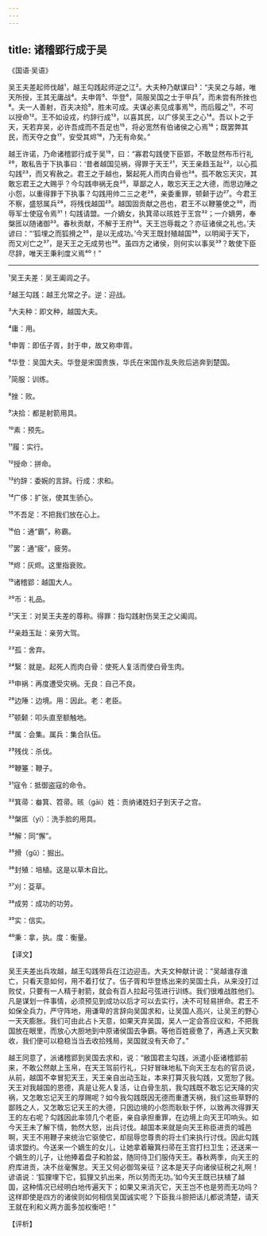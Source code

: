 ```yaml
---
---
---
```

title: 诸稽郢行成于吴
---




《国语·吴语》

吴王夫差起师伐越¹，越王勾践起师逆之江²。大夫种乃献谋曰³：“夫吴之与越，唯天所授，王其无庸战⁴。夫申胥⁵、华登⁶，简服吴国之士于甲兵⁷，而未尝有所挫也⁸。夫一人善射，百夫决拾⁹，胜未可成。夫谋必素见成事焉¹⁰，而后履之¹¹，不可以授命¹²。王不如设戎，约辞行成¹³，以喜其民，以广侈吴王之心¹⁴。吾以卜之于天，天若弃吴，必许吾成而不吾足也¹⁵，将必宽然有伯诸侯之心焉¹⁶；既罢弊其民，而天夺之食¹⁷，安受其烬¹⁸，乃无有命矣。”

越王许诺，乃命诸稽郢行成于吴¹⁹，曰：“寡君勾践使下臣郢，不敢显然布币行礼²⁰，敢私告于下执事曰：‘昔者越国见祸，得罪于天王²¹，天王亲趋玉趾²²，以心孤勾践²³，而又宥赦之。君王之于越也，繄起死人而肉白骨也²⁴。孤不敢忘天灾，其敢忘君王之大赐乎？今勾践申祸无良²⁵，草鄙之人，敢忘天王之大德，而思边陲之小怨，以重得罪于下执事？勾践用帅二三之老²⁶，亲委重罪，顿颡于边²⁷。今君王不察，盛怒属兵²⁸，将残伐越国²⁹。越国固贡献之邑也，君王不以鞭箠使之³⁰，而辱军士使寇令焉³¹！勾践请盟。一介嫡女，执箕帚以晐姓于王宫³²；一介嫡男，奉槃匜以随诸御³³。春秋贡献，不解于王府³⁴。天王岂辱裁之？亦征诸侯之礼也。’夫谚曰：“‘狐埋之而狐搰之³⁵，是以无成功。’今天王既封殖越国³⁶，以明闻于天下，而又刈亡之³⁷，是天王之无成劳也³⁸。虽四方之诸侯，则何实以事吴³⁹？敢使下臣尽辞，唯天王秉利度义焉⁴⁰！”



***



¹吴王夫差：吴王阖闾之子。

²越王勾践：越王允常之子。逆：迎战。

³大夫种：即文种，越国大夫。

⁴庸：用。

⁵申胥：即伍子胥，封于申，故又称申胥。

⁶华登：吴国大夫。华登是宋国贵族，华氏在宋国作乱失败后逃奔到楚国。

⁷简服：训练。

⁸挫：败。

⁹决拾：都是射箭用具。

¹⁰素：预先。

¹¹履：实行。

¹²授命：拼命。

¹³约辞：委婉的言辞。行成：求和。

¹⁴广侈：扩张，使其生骄心。

¹⁵不吾足：不把我们放在心上。

¹⁶伯：通“霸”，称霸。

¹⁷罢：通“疲”，疲劳。

¹⁸烬：灰烬。这里指衰败。

¹⁹诸稽郢：越国大人。

²⁰币：礼品。

²¹天王：对吴王夫差的尊称。得罪：指勾践射伤吴王之父阖闾。

²²亲趋玉趾：亲劳大驾。

²³孤：舍弃。

²⁴繄：就是。起死人而肉白骨：使死人复活而使白骨生肉。

²⁵申祸：再度遭受灾祸。无良：自己不良。

²⁶边陲：边境。用：因此。老：老臣。

²⁷顿颡：叩头直至额触地。

²⁸属：会集。属兵：集合队伍。

²⁹残伐：杀伐。

³⁰鞭箠：鞭子。

³¹寇令：抵御盗寇的命令。

³²箕帚：畚箕、笤帚。晐（gāi）姓：贡纳诸姓妇子到天子之宫。

³³槃匜（yí）：洗手脸的用具。

³⁴解：同“懈”。

³⁵搰（gǔ）：掘出。

³⁶封殖：培植。这是以草木自比。

³⁷刈：芟草。

³⁸成劳：成功的功劳。

³⁹实：信实。

⁴⁰秉：拿，执。度：衡量。

【译文】

吴王夫差出兵攻越，越王勾践带兵在江边迎击。大夫文种献计说：“吴越谁存谁亡，只看天意如何，用不着打仗了。伍子胥和华登练出来的吴国士兵，从来没打过败仗，只要有一人精于射箭，就会有百人拉起弓弦进行训练。我们很难战胜他们。凡是谋划一件事情，必须预见到成功以后才可以去实行，决不可轻易拼命。君王不如保全兵力，严守阵地，用谦卑的言辞向吴国求和，让吴国人高兴，让吴王的野心一天天膨胀。我们可由此占卜天意，如果天弃吴国，吴人一定会答应议和，不把我国放在眼里，而放心大胆地到中原诸侯国去争霸。等他百姓疲惫了，再遇上天灾歉收，我们便可以稳稳当当去收拾残局，吴国就没有天命了。”

越王同意了，派诸稽郢到吴国去求和，说：“敝国君主勾践，派遣小臣诸稽郢前来，不敢公然献上玉帛，在天王驾前行礼，只好冒昧地私下向天王左右的官员说，从前，越国不幸冒犯天王，天王亲自出动玉趾，本来打算灭我勾践，又宽恕了我。天王对我越国的恩德，真是让死人复活，让白骨生肌，我勾践既不敢忘记天降的灾祸，又怎敢忘记天王的厚赐呢？如今我勾践既因无德而重遭天祸，我们这些草野的鄙贱之人，又怎敢忘记天王的大德，只因边境的小怨而耿耿于怀，以致再次得罪天王的左右呢？勾践因此率领几个老臣，亲自承担重罪，在边境上向天王叩响头。如今天王未了解下情，勃然大怒，出兵讨伐。越国本来就是向天王称臣进贡的城邑啊，天王不用鞭子来统治它驱使它，却屈辱您尊贵的将士们来执行讨伐。因此勾践请求盟约。今送来一个嫡生的女儿，让她拿着簸箕扫帚在王宫打扫卫生；还送来一个嫡生的儿子，让他捧着盘子和脸盆，随同侍卫们服侍天王。春秋两季，向天王的府库进贡，决不丝毫懈怠。天王又何必御驾亲征？这本是天子向诸侯征税之礼啊！谚语说：‘狐狸埋下它，狐狸又扒出来，所以劳而无功。’如今天王既已扶植了越国，这种情况已经明白地传遍天下；如果又来消灭它，天王岂不也是劳而无功吗？这样即使是四方的诸侯则如何相信吴国诚实呢？下臣我斗胆把话儿都说清楚，请天王就在利和义两方面多加权衡吧！”

【评析】